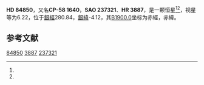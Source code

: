 {{Starbox begin
| name = HD 84850
}}
{{Starbox observe
| epoch = [[J2000.0|J2000.0]]
| constell = {{星座名待查}}<ref name=SIMBAD>{{cite web
 | url=http://simbad.u-strasbg.fr/simbad/sim-id?Ident=HR+3887
 | title =Pulsating variable Star
 | publisher=Centre de Données astronomiques de Strasbourg
 | work=SIMBAD
 | accessdate=2012-07-13}}</ref><ref name=DATA>{{cite web
 | url=http://vizier.u-strasbg.fr/viz-bin/VizieR-5?-out.add=.&-source=5050&-corr=PK=HR&-out.max=9999&HR=3887
 | title=VizieR Detailed Page
 | accessdate=2012-07-13
 | archive-date=2016-03-05
 | archive-url=https://web.archive.org/web/20160305023432/http://vizier.u-strasbg.fr/viz-bin/VizieR-5?-out.add=.&-source=5050&-corr=PK=HR&-out.max=9999&HR=3887
 | dead-url=no
 }}</ref>
| 星官 = 
| ra = {{RA|9|45|55.4}}<ref name=SIMBAD /><ref name=DATA />
| dec = {{DEC|-58|47|39}}<ref name=SIMBAD /><ref name=DATA />
| appmag_v = 6.22<ref name=SIMBAD /><ref name=DATA />
}}
{{Starbox character
| class = F5IV<ref name=SIMBAD /><ref name=DATA />
| b-v = 0.46<ref name=SIMBAD /><ref name=DATA />
| u-b = <ref name=SIMBAD /><ref name=DATA />
| r-i = <ref name=SIMBAD /><ref name=DATA />
| variable = 
}}
{{Starbox astrometry
| radial_v = 
| prop_mo_ra = 6
| parallax = 
| p_error = 
}}
{{Starbox catalog
| names =CP-58 1640，[[SAO星表|SAO]] 237321，[[HD星表|HD]] 84850，[[HR星表|HR]] 3887}}
{{Starbox reference |Simbad=HR+3887}}
{{Starbox end}}

'''HD 84850'''，又名'''CP-58 1640'''，'''SAO 237321'''、'''HR 3887'''，是一颗恒星<ref name=SIMBAD /><ref name=DATA />，视星等为6.22，位于[[銀道座標系|銀經]]280.84，[[銀道座標系|銀緯]]-4.12，其[[B1900.0|B1900.0]]坐标为赤經{{RA|9|42|51.5}}，赤緯{{DEC|-58|-4.12|1}}。

== 参考文献 ==
{{reflist}}

{{star-stub}}

[[Category:HD和HDE天體|84850]]
[[Category:HR天體|3887]]
[[Category:SAO天體|237321]]